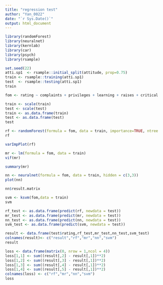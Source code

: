 ---
title: "regression test"
author: "Yan_0022"
date: "`r Sys.Date()`"
output: html_document
---

```{r}
library(randomForest)
library(neuralnet)
library(kernlab)
library(car)
library(psych)
library(rsample)
```

```{r}
set.seed(22)
atti.sp1  <- rsample::initial_split(attitude, prop=0.75) 
train <- rsample::training(atti.sp1) 
test  <- rsample::testing(atti.sp1)
train
```


```{r}
fom <- rating ~ complaints + privileges + learning + raises + critical + advance 
```

```{r}
train <- scale(train)
test <- scale(test)
train <- as.data.frame(train)
test <- as.data.frame(test)
test
```

```{r}
rf <- randomForest(formula = fom, data = train, importance=TRUE, ntree = 500)
rf
```

```{r}
varImpPlot(rf)
```

```{r}
mr <- lm(formula = fom, data = train)
vif(mr)
```
```{r}
summary(mr)
```


```{r}
nn <- neuralnet(formula = fom, data = train, hidden = c(3,3))
plot(nn)
```

```{r}
nn$result.matrix
```


```{r}
svm <- ksvm(fom,data = train)
svm
```

```{r}
rf_test <- as.data.frame(predict(rf, newdata = test))
mr_test <- as.data.frame(predict(mr, newdata = test))
nn_test <- as.data.frame(predict(nn, newdata = test))
svm_test <- as.data.frame(predict(svm, newdata = test))

result <- data.frame(test$rating,rf_test,mr_test,nn_test,svm_test)
colnames(result)<- c("result","rf","mr","nn","svm")
result
```

```{r}
loss <- data.frame(matrix(0, nrow = 1,ncol = 4))
loss[1,1] <- sum((result[,2] - result[,1])**2)
loss[1,2] <- sum((result[,3] - result[,1])**2)
loss[1,3] <- sum((result[,4] - result[,1])**2)
loss[1,4] <- sum((result[,5] - result[,1])**2)
colnames(loss) <- c("rf","mr","nn","svm")
loss
```



